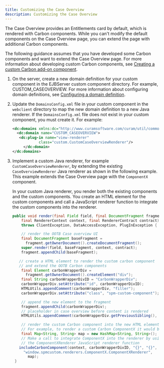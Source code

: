 ```yaml
---
title: Customizing the Case Overview
description: Customizing the Case Overview
---
```


The Case Overview provides an Entitlements card by default, which is rendered with Carbon components. While you can't modify the default components on the Case Overview page, you can extend the page with additional Carbon components.

The following guidance assumes that you have developed some Carbon components and want to extend the Case Overview page. For more information about developing custom Carbon components, see [Creating a custom Carbon add-on component](/new-custom-component.md).

1. On the server, create a new domain definition for your custom component in the EJBServer custom component directory. For example, CUSTOM_CASEOVERVIEW.
   For more information about configuring domain definitions, see [Configuring a domain definition](https://www.ibm.com/docs/en/spm/8.0.2?topic=workflow-configuring-domain-definition).

2. Update the `DomainsConfig.xml` file in your custom component in the `webclient` directory to map the new domain definition to a new Java renderer. If the `DomainsConfig.xml` file does not exist in your custom component, you must create it. For example:

   ```XML
   <dc:domains xmlns:dc="http://www.curamsoftware.com/curam/util/common/ domain-config">
     <dc:domain name="CUSTOM_CASEOVERVIEW">
      <dc:plug-in name="view-renderer"
               class="custom.CustomCaseOverviewRenderer"/>
        </dc:domain>
   </dc:domains>
   ```

3. Implement a custom Java renderer, for example `CustomCaseOverviewRenderer`, by extending the existing `CaseOverviewRenderer` Java renderer as shown in the following example. This example extends the Case Overview page with the `ComponentX` component.

   In your custom Java renderer, you render both the existing components and the custom components. You create an HTML element for the custom components and call a JavaScript renderer function to integrate the custom components into the renderer.

   ```java
   public void render(final Field field, final DocumentFragment fragment,
       final RendererContext context, final RendererContract contract)
       throws ClientException, DataAccessException, PlugInException {

       // render the OOTB Case overview UI
       final DocumentFragment baseFragment =
         fragment.getOwnerDocument().createDocumentFragment();
       super.render(field, baseFragment, context, contract);
       fragment.appendChild(baseFragment);

      // create a HTML element to render the custom carbon component
      // and extend the OOTB Carbon components
       final Element carbonWrapperDiv =
         fragment.getOwnerDocument().createElement("div");
       final String carbonWrapperDivID = "CarbonWrapperDiv";
       carbonWrapperDiv.setAttribute("id", carbonWrapperDivID);
       HTMLUtils.appendComment(carbonWrapperDiv, "filler");
       carbonWrapperDiv.setAttribute("class", "spm-custom-component");

       // append the new element to the fragment
       fragment.appendChild(carbonWrapperDiv);
       // placeholder in case overview before content is rendered
       HTMLUtils.appendComment(carbonWrapperDiv.getPreviousSibling(), "filler");

       // render the custom Carbon component into the new HTML element
       // For example, to render a custom Carbon ComponentX it would be the following
       final Map<String, String> map = new HashMap<String, String>();
       // Make a call to integrate ComponentX into the renderer by using
       // the ComponentXRenderer JavaScript renderer function
      includeCarbonComponent(context, carbonWrapperDivID, "{}", "{}",
        "window.spmcustom.renderers.ComponentX.ComponentXRenderer",
          map);
    }
   ```
